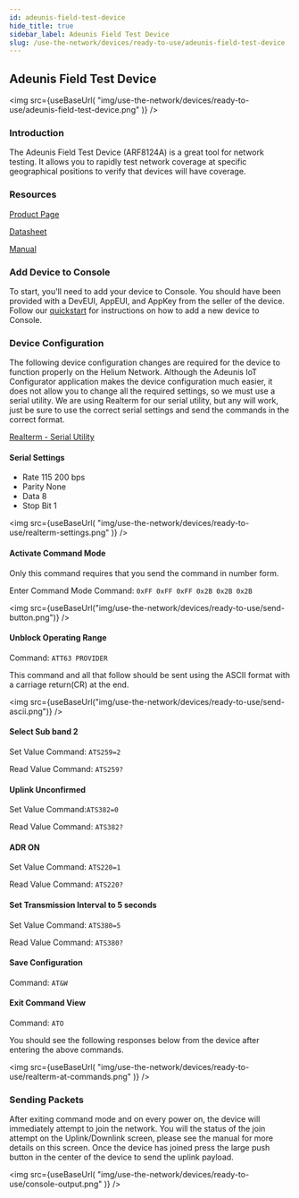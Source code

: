 ```yaml
---
id: adeunis-field-test-device
hide_title: true
sidebar_label: Adeunis Field Test Device
slug: /use-the-network/devices/ready-to-use/adeunis-field-test-device
---
```



## Adeunis Field Test Device

<img
  src={useBaseUrl(
    "img/use-the-network/devices/ready-to-use/adeunis-field-test-device.png"
  )}
/>

### Introduction

The Adeunis Field Test Device \(ARF8124A\) is a great tool for network testing.
It allows you to rapidly test network coverage at specific geographical
positions to verify that devices will have coverage.

### Resources

[Product Page](https://www.adeunis.com/en/produit/ftd-iot-lorawan-network-tester-915-923/)

[Datasheet](https://www.adeunis.com/wp-content/uploads/2020/02/Data_Sheet_FTD_915-923_EN.pdf)

[Manual](https://www.adeunis.com/wp-content/uploads/2020/03/FTD_LoRaWAN_US902-928_UG_GB_V1.0.1.pdf)

### Add Device to Console

To start, you'll need to add your device to Console. You should have been
provided with a DevEUI, AppEUI, and AppKey from the seller of the device.
Follow our [quickstart](/use-the-network/console/quickstart) for instructions on how to add a new device to
Console.

### Device Configuration

The following device configuration changes are required for the device to
function properly on the Helium Network. Although the Adeunis IoT Configurator
application makes the device configuration much easier, it does not allow you to
change all the required settings, so we must use a serial utility. We are using
Realterm for our serial utility, but any will work, just be sure to use the
correct serial settings and send the commands in the correct format.

[Realterm - Serial Utility](https://sourceforge.net/projects/realterm/)

#### Serial Settings

- Rate 115 200 bps
- Parity None
- Data 8
- Stop Bit 1

<img
  src={useBaseUrl(
    "img/use-the-network/devices/ready-to-use/realterm-settings.png"
  )}
/>

#### Activate Command Mode

Only this command requires that you send the command in number form.

Enter Command Mode Command: `0xFF 0xFF 0xFF 0x2B 0x2B 0x2B`

<img
  src={useBaseUrl("img/use-the-network/devices/ready-to-use/send-button.png")}
/>

#### Unblock Operating Range

Command: `ATT63 PROVIDER`

This command and all that follow should be sent using the ASCII format with a
carriage return\(CR\) at the end.

<img
  src={useBaseUrl("img/use-the-network/devices/ready-to-use/send-ascii.png")}
/>

#### Select Sub band 2

Set Value Command: `ATS259=2`

Read Value Command: `ATS259?`

#### Uplink Unconfirmed

Set Value Command:`ATS382=0`

Read Value Command: `ATS382?`

#### ADR ON

Set Value Command: `ATS220=1`

Read Value Command: `ATS220?`

#### Set Transmission Interval to 5 seconds

Set Value Command: `ATS380=5`

Read Value Command: `ATS380?`

#### Save Configuration

Command: `AT&W`

#### Exit Command View

Command: `ATO`

You should see the following responses below from the device after entering the
above commands.

<img
  src={useBaseUrl(
    "img/use-the-network/devices/ready-to-use/realterm-at-commands.png"
  )}
/>

### Sending Packets

After exiting command mode and on every power on, the device will immediately
attempt to join the network. You will the status of the join attempt on the
Uplink/Downlink screen, please see the manual for more details on this screen.
Once the device has joined press the large push button in the center of the
device to send the uplink payload.

<img
  src={useBaseUrl(
    "img/use-the-network/devices/ready-to-use/console-output.png"
  )}
/>
